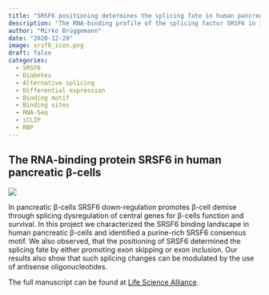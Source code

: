 ```yaml
---
title: "SRSF6 positioning determines the splicing fate in human pancreatic β-cells"
description: "The RNA-binding profile of the splicing factor SRSF6 in immortalized human pancreatic β-cells"
author: "Mirko Brüggemann"
date: "2020-12-29"
image: srsf6_icon.png
draft: false
categories:
  - SRSF6
  - Diabetes
  - Alternative splicing
  - Differential expression
  - Binding motif
  - Binding sites
  - RNA-Seq
  - iCLIP
  - RBP
---
```


## The RNA-binding protein SRSF6 in human pancreatic β-cells

![](./srsf6.png)

In pancreatic β-cells SRSF6 down-regulation promotes β-cell demise through splicing dysregulation of central genes for β-cells function and survival. In this project we characterized the SRSF6 binding landscape in human pancreatic β-cells and identified a purine-rich SRSF6 consensus motif. We also observed, that the positioning of SRSF6 determined the splicing fate by either promoting exon skipping or exon inclusion. Our results also show that such splicing changes can be modulated by the use of antisense oligonucleotides.

The full manuscript can be found at [Life Science Alliance](https://www.life-science-alliance.org/content/4/3/e202000825).
